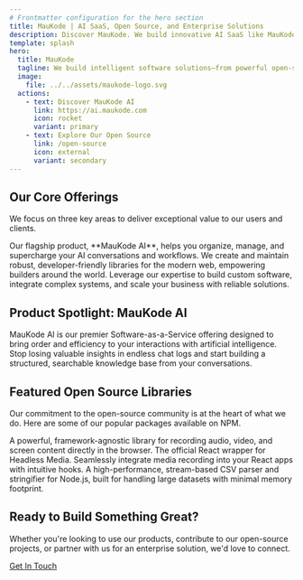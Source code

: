 ```yaml
---
# Frontmatter configuration for the hero section
title: MauKode | AI SaaS, Open Source, and Enterprise Solutions
description: Discover MauKode. We build innovative AI SaaS like MauKode AI, maintain powerful open-source libraries, and provide expert enterprise software solutions.
template: splash
hero:
  title: MauKode
  tagline: We build intelligent software solutions—from powerful open-source libraries to enterprise-grade AI.
  image:
    file: ../../assets/maukode-logo.svg
  actions:
    - text: Discover MauKode AI
      link: https://ai.maukode.com
      icon: rocket
      variant: primary
    - text: Explore Our Open Source
      link: /open-source
      icon: external
      variant: secondary
---
```


## Our Core Offerings

We focus on three key areas to deliver exceptional value to our users and clients.

<CardGrid stagger>
	<Card title="AI-Powered SaaS" icon="puzzle">
		Our flagship product, **MauKode AI**, helps you organize, manage, and supercharge your AI conversations and workflows.
	</Card>
	<Card title="Open Source Software" icon="github">
		We create and maintain robust, developer-friendly libraries for the modern web, empowering builders around the world.
	</Card>
	<Card title="Enterprise Services" icon="briefcase">
		Leverage our expertise to build custom software, integrate complex systems, and scale your business with reliable solutions.
	</Card>
</CardGrid>


## Product Spotlight: MauKode AI

<CardGrid>
<LinkCard
  title="MauKode AI"
  description="Organize Your AI Conversation. Finally."
  href="https://ai.maukode.com"
  target="_blank"
/>
<LinkCard
  title="Documentation of MauKode AI"
  description="Organize Your AI Conversation. Finally."
  href="https://ai.maukode.com"
  target="_blank"
/>
</CardGrid>

MauKode AI is our premier Software-as-a-Service offering designed to bring order and efficiency to your interactions with artificial intelligence. Stop losing valuable insights in endless chat logs and start building a structured, searchable knowledge base from your conversations.


## Featured Open Source Libraries

Our commitment to the open-source community is at the heart of what we do. Here are some of our popular packages available on NPM.

<CardGrid>
	<Card title="@maukode/headless-media" icon="microphone">
		A powerful, framework-agnostic library for recording audio, video, and screen content directly in the browser.
	</Card>
	<Card title="@maukode/react-headless-media" icon="react">
		The official React wrapper for Headless Media. Seamlessly integrate media recording into your React apps with intuitive hooks.
	</Card>
	<Card title="@maukode/siesvi" icon="table">
		A high-performance, stream-based CSV parser and stringifier for Node.js, built for handling large datasets with minimal memory footprint.
	</Card>
</CardGrid>


## Ready to Build Something Great?

Whether you're looking to use our products, contribute to our open-source projects, or partner with us for an enterprise solution, we'd love to connect.

<div class="expressive-code text-center" style={{ padding: '1.5rem 0' }}>
    <a class="sl-button sl-button--primary" href="/contact/">
        Get In Touch
    </a>
</div>